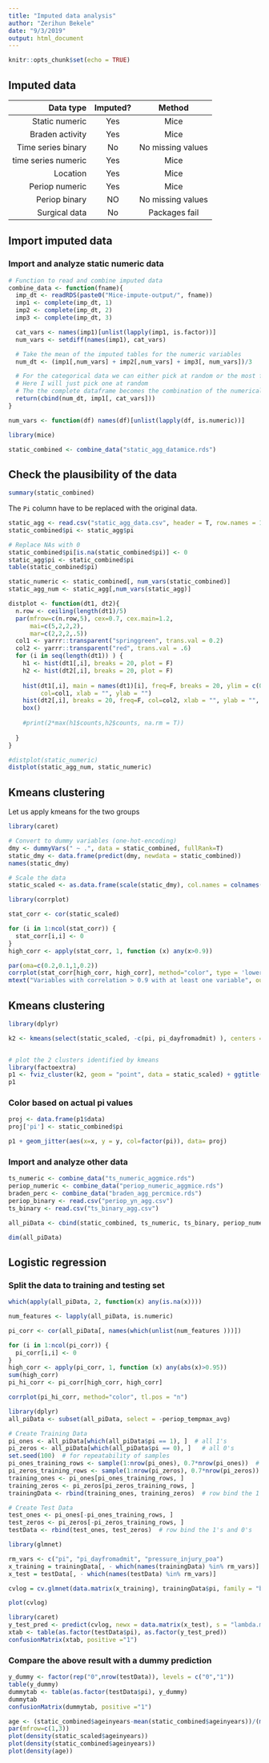 ---
title: "Imputed data analysis"
author: "Zerihun Bekele"
date: "9/3/2019"
output: html_document
---

```{r setup, include=FALSE}
knitr::opts_chunk$set(echo = TRUE)
```

## Imputed data

| Data type | Imputed? | Method |
|----:|:----:|:----:|
| Static numeric | Yes | Mice |
| Braden activity | Yes | Mice |
| Time series binary | No | No missing values |
| time series numeric | Yes | Mice |
| Location | Yes | Mice |
| Periop numeric | Yes | Mice |
| Periop binary | NO | No missing values |
| Surgical data | No | Packages fail |


## Import imputed data

### Import and analyze static numeric data

```{r}
# Function to read and combine imputed data
combine_data <- function(fname){
  imp_dt <- readRDS(paste0("Mice-impute-output/", fname))
  imp1 <- complete(imp_dt, 1)
  imp2 <- complete(imp_dt, 2)
  imp3 <- complete(imp_dt, 3)

  cat_vars <- names(imp1)[unlist(lapply(imp1, is.factor))]
  num_vars <- setdiff(names(imp1), cat_vars)

  # Take the mean of the imputed tables for the numeric variables
  num_dt <- (imp1[,num_vars] + imp2[,num_vars] + imp3[, num_vars])/3

  # For the categorical data we can either pick at random or the most frequent one
  # Here I will just pick one at random
  # The the complete dataframe becomes the combination of the numerical and categorical
  return(cbind(num_dt, imp1[, cat_vars]))
}

num_vars <- function(df) names(df)[unlist(lapply(df, is.numeric))]

```

```{r message=FALSE}
library(mice)

static_combined <- combine_data("static_agg_datamice.rds")

```
## Check the plausibility of the data

```{r}
summary(static_combined)
```

The `Pi` column have to be replaced with the original data.

```{r}
static_agg <- read.csv("static_agg_data.csv", header = T, row.names = 1)
static_combined$pi <- static_agg$pi

# Replace NAs with 0
static_combined$pi[is.na(static_combined$pi)] <- 0
static_agg$pi <- static_combined$pi
table(static_combined$pi)
```

```{r fig.width=11, fig.height=11}
static_numeric <- static_combined[, num_vars(static_combined)]
static_agg_num <- static_agg[,num_vars(static_agg)]

distplot <- function(dt1, dt2){
  n.row <- ceiling(length(dt1)/5)
  par(mfrow=c(n.row,5), cex=0.7, cex.main=1.2,
      mai=c(5,2,2,2), 
      mar=c(2,2,2,.5))
  col1 <- yarrr::transparent("springgreen", trans.val = 0.2)
  col2 <- yarrr::transparent("red", trans.val = .6)
  for (i in seq(length(dt1)) ) {
    h1 <- hist(dt1[,i], breaks = 20, plot = F)
    h2 <- hist(dt2[,i], breaks = 20, plot = F)
    
    hist(dt1[,i], main = names(dt1)[i], freq=F, breaks = 20, ylim = c(0, 1.2*max(c(h1$density,h2$density))),
         col=col1, xlab = "", ylab = "")
    hist(dt2[,i], breaks = 20, freq=F, col=col2, xlab = "", ylab = "", add=T)
    box()
    
    #print(2*max(h1$counts,h2$counts, na.rm = T))
    
  }
}

#distplot(static_numeric)
distplot(static_agg_num, static_numeric)

```

## Kmeans clustering

Let us apply kmeans for the two groups
```{r}
library(caret)

# Convert to dummy variables (one-hot-encoding)
dmy <- dummyVars(" ~ .", data = static_combined, fullRank=T)
static_dmy <- data.frame(predict(dmy, newdata = static_combined))
names(static_dmy)

# Scale the data
static_scaled <- as.data.frame(scale(static_dmy), col.names = colnames(static_dmy))
```

```{r fig.width=10, fig.height=8}
library(corrplot)

stat_corr <- cor(static_scaled)

for (i in 1:ncol(stat_corr)) {
  stat_corr[i,i] <- 0
}
high_corr <- apply(stat_corr, 1, function (x) any(x>0.9))

par(oma=c(0.2,0.1,1,0.2))
corrplot(stat_corr[high_corr, high_corr], method="color", type = 'lower', addCoef.col = "black")
mtext("Variables with correlation > 0.9 with at least one variable", outer = TRUE, cex = 1.5)
```

## Kmeans clustering 

```{r message=FALSE, fig.width=10, fig.height=8}
library(dplyr)

k2 <- kmeans(select(static_scaled, -c(pi, pi_dayfromadmit) ), centers = 2, nstart = 10)


# plot the 2 clusters identified by kmeans
library(factoextra)
p1 <- fviz_cluster(k2, geom = "point", data = static_scaled) + ggtitle("k = 2")
p1
```

### Color based on actual pi values

```{r fig.width=10, fig.height=8}
proj <- data.frame(p1$data)
proj['pi'] <- static_combined$pi

p1 + geom_jitter(aes(x=x, y = y, col=factor(pi)), data= proj)
```

### Import and analyze other data

```{r}
ts_numeric <- combine_data("ts_numeric_aggmice.rds")
periop_numeric <- combine_data("periop_numeric_aggmice.rds")
braden_perc <- combine_data("braden_agg_percmice.rds")
periop_binary <- read.csv("periop_yn_agg.csv")
ts_binary <- read.csv("ts_binary_agg.csv")

all_piData <- cbind(static_combined, ts_numeric, ts_binary, periop_numeric, periop_binary, braden_perc)

dim(all_piData)

```

## Logistic regression

### Split the data to training and testing set

```{r}

which(apply(all_piData, 2, function(x) any(is.na(x))))
```

```{r fig.width=10, fig.height=8}
num_features <- lapply(all_piData, is.numeric)

pi_corr <- cor(all_piData[, names(which(unlist(num_features )))])

for (i in 1:ncol(pi_corr)) {
  pi_corr[i,i] <- 0
}
high_corr <- apply(pi_corr, 1, function (x) any(abs(x)>0.95))
sum(high_corr)
pi_hi_corr <- pi_corr[high_corr, high_corr]

corrplot(pi_hi_corr, method="color", tl.pos = "n")
```



```{r}
library(dplyr)
all_piData <- subset(all_piData, select = -periop_tempmax_avg)

# Create Training Data
pi_ones <- all_piData[which(all_piData$pi == 1), ]  # all 1's
pi_zeros <- all_piData[which(all_piData$pi == 0), ]   # all 0's
set.seed(100)  # for repeatability of samples
pi_ones_training_rows <- sample(1:nrow(pi_ones), 0.7*nrow(pi_ones))  # 1's for training
pi_zeros_training_rows <- sample(1:nrow(pi_zeros), 0.7*nrow(pi_zeros))  # 0's for training. Pick as many 0's as 1's
training_ones <- pi_ones[pi_ones_training_rows, ]  
training_zeros <- pi_zeros[pi_zeros_training_rows, ]
trainingData <- rbind(training_ones, training_zeros)  # row bind the 1's and 0's 

# Create Test Data
test_ones <- pi_ones[-pi_ones_training_rows, ]
test_zeros <- pi_zeros[-pi_zeros_training_rows, ]
testData <- rbind(test_ones, test_zeros)  # row bind the 1's and 0's 
```


```{r fig.width=12, fig.height=8}
library(glmnet)

rm_vars <- c("pi", "pi_dayfromadmit", "pressure_injury_poa")
x_training = trainingData[, - which(names(trainingData) %in% rm_vars)]
x_test = testData[, - which(names(testData) %in% rm_vars)]
```



```{r fig.width=12, fig.height=8}
cvlog = cv.glmnet(data.matrix(x_training), trainingData$pi, family = "binomial", type.measure = "class")

plot(cvlog)
```

```{r}
library(caret)
y_test_pred <- predict(cvlog, newx = data.matrix(x_test), s = "lambda.min", type = "class")
xtab <- table(as.factor(testData$pi), as.factor(y_test_pred))
confusionMatrix(xtab, positive ="1")
```
### Compare the above result with a dummy prediction

```{r}
y_dummy <- factor(rep("0",nrow(testData)), levels = c("0","1"))
table(y_dummy)
dummytab <- table(as.factor(testData$pi), y_dummy)
dummytab
confusionMatrix(dummytab, positive ="1")
```

```{r}
age <- (static_combined$ageinyears-mean(static_combined$ageinyears))/(max(static_combined$ageinyears) -min(static_combined$ageinyears))
par(mfrow=c(1,3))
plot(density(static_scaled$ageinyears))
plot(density(static_combined$ageinyears))
plot(density(age))
```




